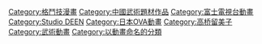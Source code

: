 {{commonscat|Ranma ½}}
{{DEFAULTSORT:Ranma ½}}
[[Category:格鬥技漫畫|Category:格鬥技漫畫]]
[[Category:中國武術題材作品|Category:中國武術題材作品]]
[[Category:富士電視台動畫|Category:富士電視台動畫]]
[[Category:Studio_DEEN|Category:Studio DEEN]]
[[Category:日本OVA動畫|Category:日本OVA動畫]]
[[Category:高桥留美子|Category:高桥留美子]]
[[Category:武術動畫|Category:武術動畫]]
[[Category:以動畫命名的分類|Category:以動畫命名的分類]]